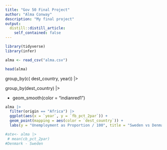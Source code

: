 ```yaml
---
title: "Gov 50 Final Project"
author: "Alma Conway"
description: "My final project"
output:
  distill::distill_article:
    self_contained: false
---
```


```r
library(tidyverse)
library(infer)

alma <- read_csv("alma.csv")

```
```r
head(alma)
```

  group_by(c(
dest_country, year)) |>

 group_by(dest_country) |>
 
 + geom_smooth(color = "indianred1") 
 
```r
alma |>
  filter(origin == "Africa") |> 
  ggplot(aes(x = `year`, y = `fb_pct_2par`)) +
  geom_point(mapping = aes(color = `dest_country`)) +
  labs(y = "Unemployment as Proportion / 100", title = "Sweden vs Denmark Proportion of youth immigrant population who does not work or study")

```
```r
#ate<- alma |> 
 # mean(cb_pct_2par)
#Denmark - Sweden
```

